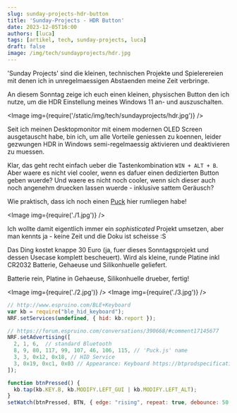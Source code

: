 ```yaml
---
slug: sunday-projects-hdr-button
title: 'Sunday-Projects - HDR Button'
date: 2023-12-05T16:00
authors: [luca]
tags: [artikel, tech, sunday-projects, luca]
draft: false
image: /img/tech/sundayprojects/hdr.jpg
---
```



'Sunday Projects' sind die kleinen, technischen Projekte und Spielerereien mit denen ich in unregelmaessigen Abstaenden meine Zeit verbringe.

An diesem Sonntag zeige ich euch einen kleinen, physischen Button den ich nutze, um die HDR Einstellung meines Windows 11 an- und auszuschalten.

<Image img={require('/static/img/tech/sundayprojects/hdr.jpg')} />

<!--truncate-->

Seit ich meinen Desktopmonitor mit einem modernen OLED Screen ausgetauscht habe, bin ich, um alle Vorteile geniessen zu koennen, leider gezwungen HDR in Windows semi-regelmaessig aktivieren und deaktivieren zu muessen.

Klar, das geht recht einfach ueber die Tastenkombination `WIN + ALT + B`. Aber waere es nicht viel cooler, wenn es dafuer einen dedizierten Button geben wuerde? Und waere es nicht noch cooler, wenn sich dieser auch noch angenehm druecken lassen wuerde - inklusive sattem Geräusch?

Wie praktisch, dass ich noch einen [Puck](https://www.espruino.com/Puck.js) hier rumliegen habe!

<Image img={require('./1.jpg')} />

Ich wollte damit eigentlich immer ein *sophisticated* Projekt umsetzen, aber man kennts ja - keine Zeit und die Doku ist scheisse :S

Das Ding kostet knappe 30 Euro (ja, fuer dieses Sonntagsprojekt und dessen Usecase komplett bescheuert). Wird als kleine, runde Platine inkl CR2032 Batterie, Gehaeuse und Silikonhuelle geliefert.

Batterie rein, Platine in Gehaeuse, Silikonhuelle drueber, fertig!

<Image img={require('./2.jpg')} />
<Image img={require('./3.jpg')} />

```javascript
// http://www.espruino.com/BLE+Keyboard
var kb = require("ble_hid_keyboard");
NRF.setServices(undefined, { hid: kb.report });

// https://forum.espruino.com/conversations/390668/#comment17145677
NRF.setAdvertising([
  2, 1, 6,  // standard Bluetooth
  8, 9, 80, 117, 99, 107, 46, 106, 115, // 'Puck.js' name
  3, 3, 0x12, 0x18, // HID Service
  3, 0x19, 0xc1, 0x03 // Appearance: Keyboard https://btprodspecificationrefs.blob.core.windows.net/assigned-numbers/Assigned%20Number%20Types/Assigned_Numbers.pdf
]);

function btnPressed() {
  kb.tap(kb.KEY.B, kb.MODIFY.LEFT_GUI | kb.MODIFY.LEFT_ALT);
}
setWatch(btnPressed, BTN, { edge: "rising", repeat: true, debounce: 50 });
```
